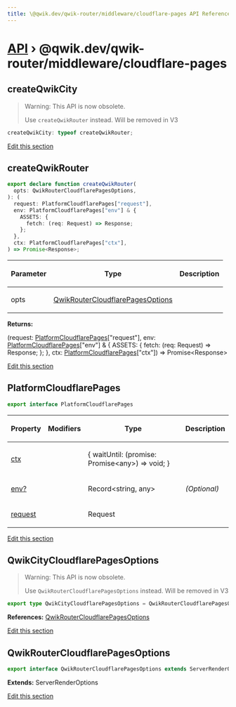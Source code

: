 ```yaml
---
title: \@qwik.dev/qwik-router/middleware/cloudflare-pages API Reference
---
```


# [API](/api) &rsaquo; @qwik.dev/qwik-router/middleware/cloudflare-pages

## createQwikCity

> Warning: This API is now obsolete.
>
> Use `createQwikRouter` instead. Will be removed in V3

```typescript
createQwikCity: typeof createQwikRouter;
```

[Edit this section](https://github.com/QwikDev/qwik/tree/main/packages/qwik-router/src/middleware/cloudflare-pages/index.ts)

## createQwikRouter

```typescript
export declare function createQwikRouter(
  opts: QwikRouterCloudflarePagesOptions,
): (
  request: PlatformCloudflarePages["request"],
  env: PlatformCloudflarePages["env"] & {
    ASSETS: {
      fetch: (req: Request) => Response;
    };
  },
  ctx: PlatformCloudflarePages["ctx"],
) => Promise<Response>;
```

<table><thead><tr><th>

Parameter

</th><th>

Type

</th><th>

Description

</th></tr></thead>
<tbody><tr><td>

opts

</td><td>

[QwikRouterCloudflarePagesOptions](#qwikroutercloudflarepagesoptions)

</td><td>

</td></tr>
</tbody></table>

**Returns:**

(request: [PlatformCloudflarePages](#platformcloudflarepages)["request"], env: [PlatformCloudflarePages](#platformcloudflarepages)["env"] &amp; \{ ASSETS: \{ fetch: (req: Request) =&gt; Response; }; }, ctx: [PlatformCloudflarePages](#platformcloudflarepages)["ctx"]) =&gt; Promise&lt;Response&gt;

[Edit this section](https://github.com/QwikDev/qwik/tree/main/packages/qwik-router/src/middleware/cloudflare-pages/index.ts)

## PlatformCloudflarePages

```typescript
export interface PlatformCloudflarePages
```

<table><thead><tr><th>

Property

</th><th>

Modifiers

</th><th>

Type

</th><th>

Description

</th></tr></thead>
<tbody><tr><td>

[ctx](./router.platformcloudflarepages.ctx.md)

</td><td>

</td><td>

\{ waitUntil: (promise: Promise&lt;any&gt;) =&gt; void; }

</td><td>

</td></tr>
<tr><td>

[env?](./router.platformcloudflarepages.env.md)

</td><td>

</td><td>

Record&lt;string, any&gt;

</td><td>

_(Optional)_

</td></tr>
<tr><td>

[request](./router.platformcloudflarepages.request.md)

</td><td>

</td><td>

Request

</td><td>

</td></tr>
</tbody></table>

[Edit this section](https://github.com/QwikDev/qwik/tree/main/packages/qwik-router/src/middleware/cloudflare-pages/index.ts)

## QwikCityCloudflarePagesOptions

> Warning: This API is now obsolete.
>
> Use `QwikRouterCloudflarePagesOptions` instead. Will be removed in V3

```typescript
export type QwikCityCloudflarePagesOptions = QwikRouterCloudflarePagesOptions;
```

**References:** [QwikRouterCloudflarePagesOptions](#qwikroutercloudflarepagesoptions)

[Edit this section](https://github.com/QwikDev/qwik/tree/main/packages/qwik-router/src/middleware/cloudflare-pages/index.ts)

## QwikRouterCloudflarePagesOptions

```typescript
export interface QwikRouterCloudflarePagesOptions extends ServerRenderOptions
```

**Extends:** ServerRenderOptions

[Edit this section](https://github.com/QwikDev/qwik/tree/main/packages/qwik-router/src/middleware/cloudflare-pages/index.ts)
